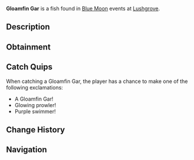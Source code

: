 {{FishInfobox
|image          = Gloamfin Gar.png
|rarity         = Common
|sea            = Second Sea
|location       = [[Blue Moon - Second Sea]]
|sublocation    = 
|sources        = Fishing Rod
|radar_location = 
|prog_speed     = +15
|xp             = 1055
|weather        = Rain
|time           = 
|season         = Winter
|bait           = Gale Grub
|base_weight    = 120
|base_value     = 290
|weight_range   = 80
|base_chance    = 95
|base_resil     = 80
}}
'''Gloamfin Gar''' is a {{Rarity|Common}} fish found in [[Blue Moon]] events at [[Lushgrove]].

== Description ==
{{Description|A long, sinewy fish with a pattern that glow brightly in the dusk.|Bestiary Entry}}

== Obtainment ==
{{Description|It slinks through the rainy shallows.|Bestiary Hint}}
{{Fish Availability|
Blue Moon/Second Sea
|top_rods      = 
Krampus's Rod\229229.95\215010.08;
Magma Rod\228758.26\214567.64;
Plastic Rod\226429.27\212383.13;
Free Spirit Rod\189942.95\165023.72;
Fischer's Rod\183544.77\222137.67;
Magnet Rod\153084.7\231603.61;
Buddy Bond Rod\163540.55\226353.55;
Fast Rod\182938.78\221404.26;
Trident Rod\162067.83\161757.73;
Blazebringer Rod\157734.41\178588.11;
Verdant Shear Rod\154779.86\166895.96;
Astralhook Rod\154676.67\0;
No-Life Rod\140088.69\139855.77;
Seraphic Rod\134313.11\134056.12;
Ethereal Prism Rod\133038.94\132198.89;
Challenger's Rod\129886.09\129665.55;
Rod Of The Forgotten Fang\129348.22\129103.6;
Depthseeker Rod\128802.59\128635.92;
Rod Of The Exalted One\128342.6\127964.63;
Avalanche Rod\128005.36\127843.94;
Rod Of The Depths\127993.44\127760.78;
Volcanic Rod\127632.84\127436.6;
Zeus Rod\127211.11\127015.51;
Steady Rod\104551.3\107589.11
|recommended   = Free Spirit Rod
}}

== Catch Quips ==
When catching a Gloamfin Gar, the player has a chance to make one of the following exclamations:
* A Gloamfin Gar!
* Glowing prowler!
* Purple swimmer!

== Change History ==
{{Change History|{{subst:Current Version}}}}

== Navigation ==
{{Fish Navbox|Blue Moon - Second Sea}}